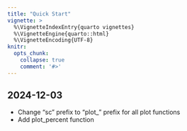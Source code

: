 ```yaml
---
title: "Quick Start"
vignette: >
  %\VignetteIndexEntry{quarto vignettes}
  %\VignetteEngine{quarto::html}
  %\VignetteEncoding{UTF-8}
knitr:
  opts_chunk: 
    collapse: true
    comment: '#>'
---
```


## 2024-12-03
* Change "sc" prefix to "plot_" prefix for all plot functions
* Add plot_percent function

